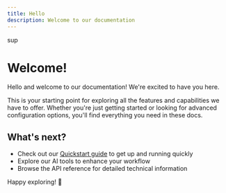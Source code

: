 ```yaml
---
title: Hello
description: Welcome to our documentation
---
```


sup

# Welcome!

Hello and welcome to our documentation! We're excited to have you here.

This is your starting point for exploring all the features and capabilities we have to offer. Whether you're just getting started or looking for advanced configuration options, you'll find everything you need in these docs.

## What's next?

- Check out our [Quickstart guide](/quickstart) to get up and running quickly
- Explore our AI tools to enhance your workflow
- Browse the API reference for detailed technical information

Happy exploring! 🚀